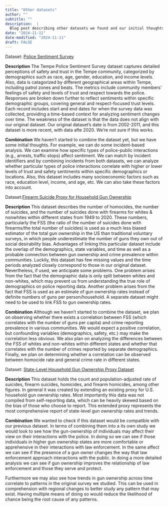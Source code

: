 ```yaml
---
title: "Other datasets"
author: ""
subtitle: ""
description:  |
  Blog post describing other datasets we found and our initial thoughts to combine them.
date: "2024-11-11"
date-modified: "2024-11-11"
draft: FALSE
---
```


Dataset:
[Police Sentiment Survey](https://data.tempe.gov/datasets/tempegov::police-sentiment-survey-detail-1/about)

**Description**
The Tempe Police Sentiment Survey dataset captures detailed perceptions of safety and trust in the Tempe community, categorized by demographics such as race, age, gender, education, and income levels. Also, data is catagorized by different geographical areas within Tempe, including patrol zones and beats. The metrics include community members' feelings of safety and levels of trust and respect towards the police. Responses are broken down further to reflect sentiments within specific demographic groups, covering general and respect-focused trust levels. Each record includes start and end dates for when the survey data was collected, providing a time-based context for analyzing sentiment changes over time.
The weakness of the dataset is that the data does not align with our original dataset. Our original dataset's date is from 2002-2011, and this dataset is more recent, with data afte 2020. We're not sure if this works.

**Combination**
We haven't started to combine the dataset yet, but we have some initial thoughts. For example, we can do some incident-based analysis. We can examine how specific types of police-public interactions (e.g., arrests, traffic stops) affect sentiment. We can match by incident identifiers and by combining incidents from both datasets, we can analyze whether particular types of police interactions correlate with higher or lower levels of trust and safety sentiments within specific demographics or locations. Also, this dataset includes many socioeconomic factors such as race, education level, income, and age, etc. We can also take these factors into account.

Dataset:[Firearm Suicide Proxy for Household Gun Ownership](https://dataverse.harvard.edu/dataset.xhtml?persistentId=doi:10.7910/DVN/QVYDUD)

**Description**
This dataset describes the number of homocides, the number of suicides, and the number of suicides done with firearms for whites & nonwhites within different states from 1949 to 2020. These numbers, particularly the FSS (the ratio of the number of suicides done with firearms/the total number of suicides) is used as a much less biased estimator of the total gun ownership in the US than traditional voluntary surveys, in which people underestimate the number of guns they own out of social desirability bias. Advantages of linking this particular dataset include the overlap of the demographics, state variables, and time as well as a probable connection between gun ownership and crime prevalence within communities. Luckily, this dataset has few missing values and the time periods analyzed closely correspond to those in our original dataset.
Nevertheless, if used, we anticipate some problems. One problem arises from the fact that the demographic data is only split between whites and non-whites, which may prevent us from understanding the true role of demographics on police reporting data. Another problem arises from the fact that FSS is used as an estimate of gun ownership rates instead of definite numbers of guns per person/household. A separate dataset might need to be used to link FSS to gun ownership rates.

**Combination**
Although we haven't started to combine the dataset, we plan on observing whether there exists a correlation between FSS (which correlates with the number of guns per capita) and crime reporting prevalence in various communities. We would expect a positive correlation, but confounding variables (demographics, safety, etc.) may make the correlation less obvious. We also plan on analyzing the differences between the FSS of whites and non-whites within different states and whether that correlates with the number of crimes reported by separate demographics. Finally, we plan on determining whether a correlation can be observed between homocide rate and general crime rate in different states.

Dataset:
[State-Level Household Gun Ownership Proxy Dataset](https://pmc.ncbi.nlm.nih.gov/articles/PMC10514438/)

**Description**
This dataset holds the count and population-adjusted rate of suicides, firearm suicides, homicides, and firearm homicides, among other figures. In general it was created by extending an existing proxy for U.S. household gun ownership rates. Most importantly this data was not compiled from self-reporting data, which can be heavily skewed based on the bias of those who choose to report. This extended proxy represents the most comprehensive report of state-level gun ownership rates and trends.

**Combination**
We wanted to check if this dataset would be compatible with our previous dataset. In terms of combining them into a its own study we would look to see how the gun-ownership of individuals may affect their view on their interactions with the police. In doing so we can see if those individuals in higher gun ownership states are more comfortable or apprehensive in their interactions with law enforcement. In the same affect we can see if the presence of a gun owner changes the way that law enforcement approach interactions with the public. In doing a more detailed analysis we can see if gun ownership improves the relationship of law enforcement and those they serve and protect. 

Furthermore we may also see how trends in gun ownership across time correlate to patterns in the original survey we studied. This can be used in comprehension with regional changes to better study any pattern that may exist. Having multiple means of doing so would reduce the likelihood of chance being the root cause of any patterns.
